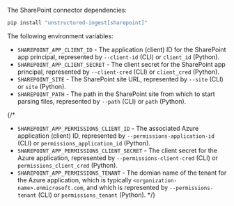 The SharePoint connector dependencies:

```bash CLI, Python
pip install "unstructured-ingest[sharepoint]"
```


<AdditionalIngestDependencies />

The following environment variables:

- `SHAREPOINT_APP_CLIENT_ID` - The application (client) ID for the SharePoint app principal, represented by `--client-id` (CLI) or `client_id` (Python).
- `SHAREPOINT_APP_CLIENT_SECRET` - The client secret for the SharePoint app principal, represented by `--client-cred` (CLI) or `client_cred` (Python).
- `SHAREPOINT_SITE` - The SharePoint site URL, represented by `--site` (CLI) or `site` (Python).
- `SHAREPOINT_PATH` - The path in the SharePoint site from which to start parsing files, represented by `--path` (CLI) or `path` (Python).

{/*
- `SHAREPOINT_APP_PERMISSIONS_CLIENT_ID` - The associated Azure application (client) ID, represented by `--permissions-application-id` (CLI) or `permissions_application_id` (Python).
- `SHAREPOINT_APP_PERMISSIONS_CLIENT_SECRET` - The client secret for the Azure application, represented by `--permissions-client-cred` (CLI) or `permissions_client_cred` (Python).
- `SHAREPOINT_APP_PERMISSIONS_TENANT` - The domian name of the tenant for the Azure application, which is typically `<organization-name>.onmicrosoft.com`, and which is represented by `--permissions-tenant` (CLI) or `permissions_tenant` (Python).
 */}
